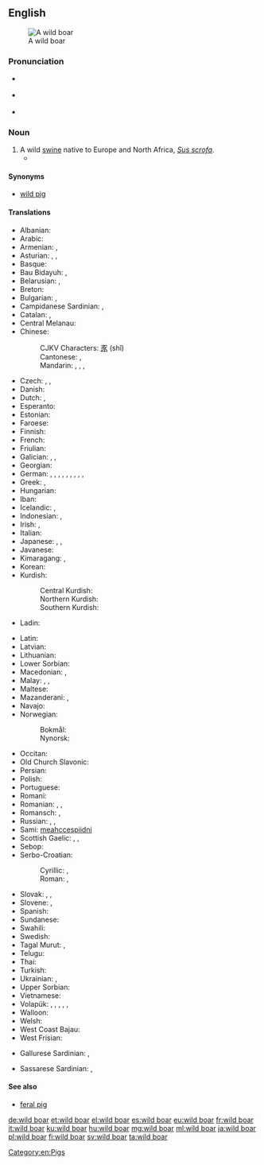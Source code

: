 ==English==
{{wikipedia}}
[[Image:Zwijntje.JPG|thumb|A wild boar]]

===Pronunciation===
* {{a|US}} {{IPA|/ˈwaɪld ˈboɹ/|lang=en}}
* {{a|RP}} {{IPA|/ˈwaɪld ˈbɔː/|lang=en}}
* {{audio|en-uk-wild boar.ogg|Audio (UK)|lang=en}}

===Noun===
{{en-noun|head=[[wild]] [[boar]]}}

# A wild [[swine]] native to Europe and North Africa, ''[[Sus scrofa]]''.
#*{{quote-magazine|date=2013-07-26|author=[http://www.theguardian.com/profile/nick-miroff Nick Miroff]
|volume=189|issue=7|page=32|magazine={{w|The Guardian Weekly}}
|title=[http://www.theguardian.com/world/2013/jul/23/mexico-insect-cuisine-sustainable-food Mexico gets a taste for eating insects&nbsp;[&hellip;]]
|passage=The San Juan market is Mexico City's most famous deli of exotic meats, where an adventurous shopper can hunt down hard-to-find critters such as ostrich, '''wild boar''' and crocodile.}}

====Synonyms====
* [[wild pig]]

====Translations====
{{trans-top|''Sus scrofa''}}
* Albanian: {{t|sq|derri i egër}}
* Arabic: {{t|ar|خنزير بري|m|tr=xanzīr bariyy|sc=Arab}}
* Armenian: {{t|hy|վայրի խոզ}}, {{t|hy|վարազ}}
* Asturian: {{t|ast|xabalín|m}}, {{t|ast|verracu|m}}, {{t|ast|verriacu}}
* Basque: {{t+|eu|basurde}}
* Bau Bidayuh: {{t|sne|pongan}}, {{t|sne|doot}}
* Belarusian: {{t|be|кабан|m|tr=kabán|sc=Cyrl}}, {{t|be|дзік|m|tr=dzik|sc=Cyrl}}
* Breton: {{t|br|hoc’h gouez}}
* Bulgarian: {{t|bg|дива свиня|tr=díva svinjá|f}}, {{t+|bg|глиган|m|tr=gligan}}
* Campidanese Sardinian: {{t|sro|sriboni}}, {{t|sro|mardi de sirba}}
* Catalan: {{t+|ca|senglar|m}}, {{t|ca|porc senglar|m}}
* Central Melanau: {{t|mel|babui guwun}}
* Chinese:
*: CJKV Characters: [[豕]] (shǐ)
*: Cantonese: {{t|yue|山豬|sc=Hani}}, {{t|yue|山猪|tr=saan1 zyu1|sc=Hani}}
*: Mandarin: {{t|cmn|野豬|sc=Hani}}, {{t+|cmn|野猪|tr=yězhū|sc=Hani}}, {{t|cmn|山豬|sc=Hani}}, {{t|cmn|山猪|tr=shānzhū|sc=Hani}}
* Czech: {{t+|cs|divočák|m}}, {{t|cs|kanec|m}}, {{t+|cs|prase divoké|n}}
* Danish: {{t|da|vildsvin|c}}
* Dutch: {{t+|nl|everzwijn|n}}, {{t+|nl|wild zwijn|n}}
* Esperanto: {{t|eo|apro}}
* Estonian: {{t|et|metssiga}}
* Faroese: {{t|fo|villsvín}}
* Finnish: {{t+|fi|villisika}}
* French: {{t+|fr|sanglier|m}}
* Friulian: {{t|fur|cenglâr}}
* Galician: {{t+|gl|xabaril|m}}, {{t+|gl|xabarín|m}}, {{t+|gl|porco bravo|m}}
* Georgian: {{t|ka|ქოსმენი}}
* German: {{t+|de|Wildschwein|n}}, {{qualifier|collective}} {{t|de|Wildschweinrudel|n}}, {{t|de|Wildeber|m}}, {{t|de|Wildsau|f}}, {{qualifier|from [[DWB]]}} {{t|de|Bacher|m}}, {{t+|de|Keiler|m}}, {{t+|de|Bache|f}}, {{qualifier|hunting, collective}} {{t+|de|Schwarzwild|n}}, {{qualifier|young offspring}} {{t+|de|Frischling|m}}, {{qualifier|colloquial}} {{t+|de|Schwarzkittel|n}}
* Greek: {{t+|el|κάπρος|m}}, {{t+|el|αγριογούρουνο|n}}
* Hungarian: {{t+|hu|vaddisznó}}
* Iban: {{t|iba|babi kampong}}
* Icelandic: {{t|is|villisvín|n}}, {{t|is|villigöltur|m}}
* Indonesian: {{t+|id|babi hutan}}, {{t+|id|celeng}}
* Irish: {{t|ga|torc|m}}, {{t|ga|torc allta|m}}
* Italian: {{t+|it|cinghiale|m}}
* Japanese: {{t|ja|野猪|tr=やちょ, yacho|sc=Jpan}}, {{t+|ja|猪|tr=いのしし, inoshishi|sc=Jpan}}, {{t|ja|イノシシ|tr=inoshishi|sc=Jpan}}
* Javanese: {{t|jv|celeng}}
* Kimaragang: {{t|kqr|kanas}}, {{t|kqr|lungiyan}}
* Korean: {{t+|ko|멧돼지|tr=metdwaeji}}
* Kurdish:
*: Central Kurdish: {{t|ckb|بەراز|tr=beraz|sc=ku-Arab}}
*: Northern Kurdish: {{t+|kmr|beraz}}
*: Southern Kurdish: {{t|sdh|وەراز|tr=weraz}}
* Ladin: {{t|lld|porcel salvare}}
{{trans-mid}}
* Latin: {{t|la|aper|m}}
* Latvian: {{t|lv|mežacūka}}
* Lithuanian: {{t+|lt|šernas}}
* Lower Sorbian: {{t|dsb|źiwa swinja}}
* Macedonian: {{t|mk|дива свиња|tr=díva svínja|f}}, {{t|mk|вепар|m|tr=vépar}}
* Malay: {{t|ms|babi hutan}}, {{t|ms|bagung}}, {{t|ms|celeng}}
* Maltese: {{t|mt|ħanżir salvaġġ|m}}
* Mazanderani: {{t|mzn|وراز|tr=verâz|sc=ps-Arab}}, {{t|mzn|براز|tr=berâz}}
* Navajo: {{t|nv|bisóodi ałchiní}}
* Norwegian: 
*: Bokmål: {{t+|nb|villsvin|n}}
*: Nynorsk: {{t|nn|villsvin|n}}
* Occitan: {{t+|oc|singlar|m}}
* Old Church Slavonic: {{t|cu|вєпрь|m|tr=veprĭ|sc=Cyrs}}
* Persian: {{t+|fa|گراز|tr=gorâz|sc=fa-Arab}}
* Polish: {{t+|pl|dzik|m}}
* Portuguese: {{t+|pt|javali|m}}
* Romani: {{t|rom|divlio-balo|m}}
* Romanian: {{t+|ro|mistreț|m|}}, {{t|ro|porc mistreț|m}}, {{t+|ro|vier|m}}
* Romansch: {{t|rm|ver|m}}, {{t|rm|portg selvadi|m}}
* Russian: {{t+|ru|каба́н|m}}, {{t+|ru|ве́прь|m}}, {{t|ru|ди́кая свинья́|f}}
* Sami: [[meahccespiidni]]
* Scottish Gaelic: {{t|gd|torc|m}}, {{t|gd|torc allaidh|m}}, {{t|gd|torc fiadhaich|m}}
* Sebop: {{t|sib|mabui}}
* Serbo-Croatian:
*: Cyrillic: {{t|sh|дивљa свиња|f}}, {{t|sh|вепар|m}}
*: Roman: {{t|sh|divlja svinja|f}}, {{t+|sh|vepar|m}}
* Slovak: {{t|sk|diviak|m}}, {{t|sk|kanec|m}}, {{t|sk|diviak lesný|m}}
* Slovene: {{t|sl|divji prašič|m}}, {{t+|sl|merjasec|m}}
* Spanish: {{t+|es|jabalí|m}}
* Sundanese: {{t+|su|bagong}}
* Swahili: {{t|sw|jivi}}
* Swedish: {{t+|sv|vildsvin|c}}
* Tagal Murut: {{t|mvv|asi}}, {{t|mvv|basing}}
* Telugu: {{t+|te|అడవిపంది|tr=adavi-paMdi}}
* Thai: {{t|th|หมูป่า|tr=mŏo pàa}}
* Turkish: {{t+|tr|yaban domuzu}}
* Ukrainian: {{t+|uk|кабан|m|tr=kabán|sc=Cyrl}}, {{t|uk|вепр|m|tr=vepr|sc=Cyrl}}
* Upper Sorbian: {{t|hsb|dźiwje swinjo}}
* Vietnamese: {{t+|vi|lợn rừng}}
* Volapük: {{qualifier|[[♂]][[♀]]}} {{t+|vo|saglied}}, {{qualifier|♂}} {{t+|vo|hisaglied}}, {{qualifier|♀}} {{t+|vo|jisaglied}}, {{qualifier|♂♀ offspring}} {{t|vo|sagliedül}}, {{qualifier|♂ offspring}} {{t|vo|hisagliedül}}, {{qualifier|♀ offspring}} {{t|vo|jisagliedül}}
* Walloon: {{t+|wa|singlé}}
* Welsh: {{t|cy|baedd gwyllt}}
* West Coast Bajau: {{t|bdr|bakas}}
* West Frisian: {{t|fy|wylde baarch}}
{{trans-bottom}}

{{checktrans-top}}
* Gallurese Sardinian: {{t-check|sdn|sirbone}}, {{t-check|sdn|porcrabu|m}}
{{trans-mid}}
* Sassarese Sardinian: {{t-check|sdc|sirbone}}, {{t-check|sdc|porcrabu|m}}
{{trans-bottom}}

====See also====
* [[feral pig]]

{{commons}}

[[Category:en:Pigs]]

[[de:wild boar]]
[[et:wild boar]]
[[el:wild boar]]
[[es:wild boar]]
[[eu:wild boar]]
[[fr:wild boar]]
[[it:wild boar]]
[[ku:wild boar]]
[[hu:wild boar]]
[[mg:wild boar]]
[[ml:wild boar]]
[[ja:wild boar]]
[[pl:wild boar]]
[[fi:wild boar]]
[[sv:wild boar]]
[[ta:wild boar]]